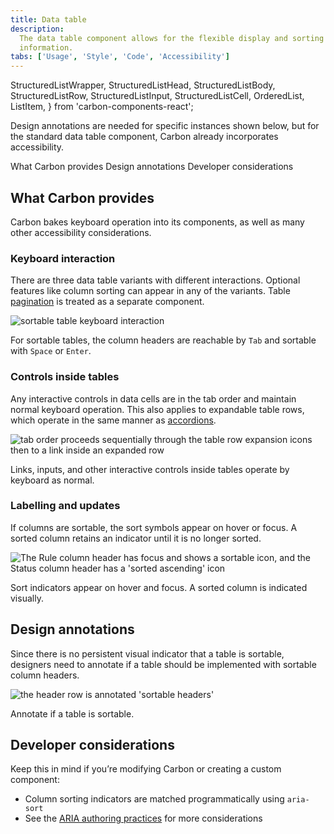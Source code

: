 ```yaml
---
title: Data table
description:
  The data table component allows for the flexible display and sorting of
  information.
tabs: ['Usage', 'Style', 'Code', 'Accessibility']
---
```


  StructuredListWrapper,
  StructuredListHead,
  StructuredListBody,
  StructuredListRow,
  StructuredListInput,
  StructuredListCell,
  OrderedList,
  ListItem,
} from 'carbon-components-react';

<PageDescription>

Design annotations are needed for specific instances shown below, but for the standard data table component, Carbon already incorporates accessibility.

</PageDescription>

<AnchorLinks>
  <AnchorLink>What Carbon provides</AnchorLink>
  <AnchorLink>Design annotations</AnchorLink>
  <AnchorLink>Developer considerations</AnchorLink>
</AnchorLinks>

## What Carbon provides

Carbon bakes keyboard operation into its components, as well as many other accessibility considerations.

### Keyboard interaction

There are three data table variants with different interactions. Optional features like column sorting can appear in any of the variants. Table [pagination](https://www.carbondesignsystem.com/components/pagination/usage/) is treated as a separate component.

<Row>
<Column colLg={8}>

![sortable table keyboard interaction](images/data-table-accessibility-1.png)

</Column>
</Row>

For sortable tables, the column headers are reachable by `Tab` and sortable with `Space` or `Enter`.

### Controls inside tables

Any interactive controls in data cells are in the tab order and maintain normal keyboard operation. This also applies to expandable table rows, which operate in the same manner as [accordions](https://www.carbondesignsystem.com/components/accordions/usage/").

<Row>
<Column colLg={8}>

![tab order proceeds sequentially through the table row expansion icons then to a link inside an expanded row](images/data-table-accessibility-2.png)

</Column>
</Row>

Links, inputs, and other interactive controls inside tables operate by keyboard as normal.

### Labelling and updates

If columns are sortable, the sort symbols appear on hover or focus. A sorted column retains an indicator until it is no longer sorted. 

<Row>
<Column colLg={8}>

![The Rule column header has focus and shows a sortable icon, and the Status column header has a 'sorted ascending' icon](images/data-table-accessibility-3.png)

</Column>
</Row>

Sort indicators appear on hover and focus. A sorted column is indicated visually.

## Design annotations

Since there is no persistent visual indicator that a table is sortable, designers need to annotate if a table should be implemented with sortable column headers.

<Row>
<Column colLg={8}>

![the header row is annotated 'sortable headers'](images/data-table-accessibility-4.png)

</Column>
</Row>

Annotate if a table is sortable.

## Developer considerations

Keep this in mind if you’re modifying Carbon or creating a custom component:

* Column sorting indicators are matched programmatically using `aria-sort`
* See the [ARIA authoring practices](https://www.w3.org/TR/wai-aria-practices-1.2/#table) for more considerations
